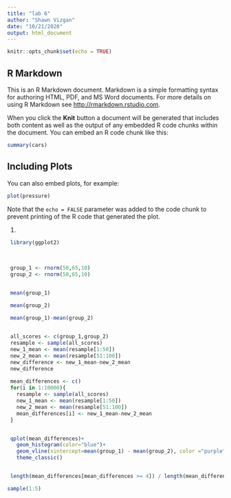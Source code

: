 ```yaml
---
title: "lab 6"
author: "Shawn Vizgan"
date: "10/21/2020"
output: html_document
---
```


```r
knitr::opts_chunk$set(echo = TRUE)
```

## R Markdown

This is an R Markdown document. Markdown is a simple formatting syntax for authoring HTML, PDF, and MS Word documents. For more details on using R Markdown see <http://rmarkdown.rstudio.com>.

When you click the **Knit** button a document will be generated that includes both content as well as the output of any embedded R code chunks within the document. You can embed an R code chunk like this:

```r
summary(cars)
```

## Including Plots

You can also embed plots, for example:

```r
plot(pressure)
```

Note that the `echo = FALSE` parameter was added to the code chunk to prevent printing of the R code that generated the plot.

1)
```r

 library(ggplot2)
 
 
 
 group_1 <- rnorm(50,65,10)
 group_2 <- rnorm(50,65,10)


 mean(group_1)

 mean(group_2)
 
 mean(group_1)-mean(group_2)


 all_scores <- c(group_1,group_2)
 resample <- sample(all_scores)
 new_1_mean <- mean(resample[1:50])
 new_2_mean <- mean(resample[51:100])
 new_difference <- new_1_mean-new_2_mean
 new_difference
 
 mean_differences <- c()
 for(i in 1:10000){
   resample <- sample(all_scores)
   new_1_mean <- mean(resample[1:50])
   new_2_mean <- mean(resample[51:100])
   mean_differences[i] <- new_1_mean-new_2_mean
 }


 qplot(mean_differences)+
   geom_histogram(color="blue")+
   geom_vline(xintercept=mean(group_1) - mean(group_2), color ="purple")+
   theme_classic()


 length(mean_differences[mean_differences >= 4]) / length(mean_differences)

```


```r
sample(1:5)

```